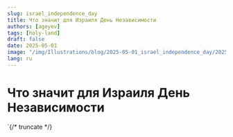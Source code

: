 ```yaml
---
slug: israel_independence_day
title: Что значит для Израиля День Независимости
authors: [ageyev]
tags: [holy-land]
draft: false
date: 2025-05-01
image: "/img/Illustrations/blog/2025-05-01_israel_independence_day/2025-05-01_prigova_ageyev_01.png"
lang: ru
---
```



# Что значит для Израиля День Независимости

<LiteYouTubeEmbed
    id="RrCe5eQOtdc"
    title='What Independence Day Means for Israel'
    noCookie={false}
/>

`{/* truncate */}
